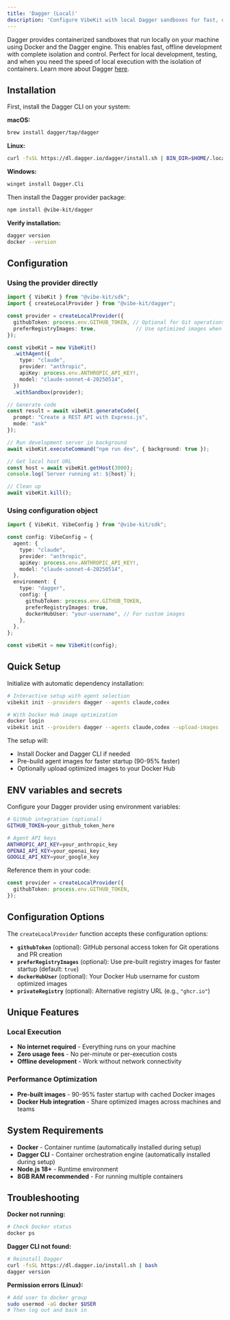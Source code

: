 ```yaml
---
title: 'Dagger (Local)'
description: 'Configure VibeKit with local Dagger sandboxes for fast, offline development'
---
```


Dagger provides containerized sandboxes that run locally on your machine using Docker and the Dagger engine. This enables fast, offline development with complete isolation and control. Perfect for local development, testing, and when you need the speed of local execution with the isolation of containers. Learn more about Dagger [here](https://dagger.io).

## Installation

First, install the Dagger CLI on your system:

**macOS:**
```bash
brew install dagger/tap/dagger
```

**Linux:**
```bash
curl -fsSL https://dl.dagger.io/dagger/install.sh | BIN_DIR=$HOME/.local/bin sh
```

**Windows:**
```bash
winget install Dagger.Cli
```

Then install the Dagger provider package:

```bash
npm install @vibe-kit/dagger
```

**Verify installation:**
```bash
dagger version
docker --version
```

## Configuration

### Using the provider directly

```typescript
import { VibeKit } from "@vibe-kit/sdk";
import { createLocalProvider } from "@vibe-kit/dagger";

const provider = createLocalProvider({
  githubToken: process.env.GITHUB_TOKEN, // Optional for Git operations
  preferRegistryImages: true,             // Use optimized images when available
});

const vibeKit = new VibeKit()
  .withAgent({
    type: "claude",
    provider: "anthropic",
    apiKey: process.env.ANTHROPIC_API_KEY!,
    model: "claude-sonnet-4-20250514",
  })
  .withSandbox(provider);

// Generate code
const result = await vibeKit.generateCode({ 
  prompt: "Create a REST API with Express.js", 
  mode: "ask" 
});

// Run development server in background
await vibeKit.executeCommand("npm run dev", { background: true });

// Get local host URL
const host = await vibeKit.getHost(3000);
console.log(`Server running at: ${host}`);

// Clean up
await vibeKit.kill();
```

### Using configuration object

```typescript
import { VibeKit, VibeConfig } from "@vibe-kit/sdk";

const config: VibeConfig = {
  agent: {
    type: "claude",
    provider: "anthropic",
    apiKey: process.env.ANTHROPIC_API_KEY!,
    model: "claude-sonnet-4-20250514",
  },
  environment: {
    type: "dagger",
    config: {
      githubToken: process.env.GITHUB_TOKEN,
      preferRegistryImages: true,
      dockerHubUser: "your-username", // For custom images
    },
  },
};

const vibeKit = new VibeKit(config);
```

## Quick Setup

Initialize with automatic dependency installation:

```bash
# Interactive setup with agent selection
vibekit init --providers dagger --agents claude,codex

# With Docker Hub image optimization
docker login
vibekit init --providers dagger --agents claude,codex --upload-images
```

The setup will:
- Install Docker and Dagger CLI if needed
- Pre-build agent images for faster startup (90-95% faster)
- Optionally upload optimized images to your Docker Hub



## ENV variables and secrets

Configure your Dagger provider using environment variables:

```bash
# GitHub integration (optional)
GITHUB_TOKEN=your_github_token_here

# Agent API keys
ANTHROPIC_API_KEY=your_anthropic_key
OPENAI_API_KEY=your_openai_key
GOOGLE_API_KEY=your_google_key
```

Reference them in your code:

```typescript
const provider = createLocalProvider({
  githubToken: process.env.GITHUB_TOKEN,
});
```

## Configuration Options

The `createLocalProvider` function accepts these configuration options:

- **`githubToken`** (optional): GitHub personal access token for Git operations and PR creation
- **`preferRegistryImages`** (optional): Use pre-built registry images for faster startup (default: `true`)
- **`dockerHubUser`** (optional): Your Docker Hub username for custom optimized images
- **`privateRegistry`** (optional): Alternative registry URL (e.g., `"ghcr.io"`)

## Unique Features

### Local Execution
- **No internet required** - Everything runs on your machine
- **Zero usage fees** - No per-minute or per-execution costs
- **Offline development** - Work without network connectivity

### Performance Optimization
- **Pre-built images** - 90-95% faster startup with cached Docker images
- **Docker Hub integration** - Share optimized images across machines and teams

## System Requirements

- **Docker** - Container runtime (automatically installed during setup)
- **Dagger CLI** - Container orchestration engine (automatically installed during setup)  
- **Node.js 18+** - Runtime environment
- **8GB RAM recommended** - For running multiple containers

## Troubleshooting

**Docker not running:**
```bash
# Check Docker status
docker ps
```

**Dagger CLI not found:**
```bash
# Reinstall Dagger
curl -fsSL https://dl.dagger.io/install.sh | bash
dagger version
```

**Permission errors (Linux):**
```bash
# Add user to docker group
sudo usermod -aG docker $USER
# Then log out and back in
``` 